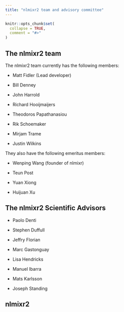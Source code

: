 ```yaml
---
title: "nlmixr2 team and advisory committee"
---
```


```r
knitr::opts_chunk$set(
  collapse = TRUE,
  comment = "#>"
)
```

## The nlmixr2 team

The nlmixr2 team currently has the following members:

- Matt Fidler (Lead developer)

- Bill Denney

- John Harrold

- Richard Hooijmaijers

- Theodoros Papathanasiou

- Rik Schoemaker

- Mirjam Trame

- Justin Wilkins

They also have the following emeritus members:

- Wenping Wang (founder of nlmixr)

- Teun Post

- Yuan Xiong

- Huijuan Xu

## The nlmixr2 Scientific Advisors

- Paolo Denti

- Stephen Duffull

- Jeffry Florian

- Marc Gastonguay

- Lisa Hendricks

- Manuel Ibarra

- Mats Karlsson

- Joseph Standing

## nlmixr2
